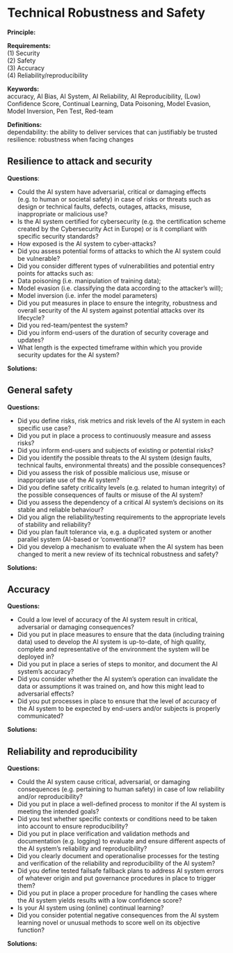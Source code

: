 # Technical Robustness and Safety

**Principle:**  

**Requirements:**\
(1) Security\
(2) Safety\
(3) Accuracy  
(4) Reliability/reproducibility

**Keywords:**\
accuracy, AI Bias, AI System, AI Reliability, AI Reproducibility, (Low) Confidence Score, Continual Learning, Data Poisoning, Model Evasion, Model Inversion, Pen Test, Red-team

**Definitions:**\
dependability: the ability to deliver services that can justifiably be trusted\
resilience: robustness when facing changes

## Resilience to attack and security

**Questions**:

-   Could the AI system have adversarial, critical or damaging effects (e.g. to human or societal safety) in case of risks or threats such as design or technical faults, defects, outages, attacks, misuse, inappropriate or malicious use?
-   Is the AI system certified for cybersecurity (e.g. the certification scheme created by the Cybersecurity Act in Europe) or is it compliant with specific security standards?
-   How exposed is the AI system to cyber-attacks?
-   Did you assess potential forms of attacks to which the AI system could be vulnerable?
-   Did you consider different types of vulnerabilities and potential entry points for attacks such as:
-   Data poisoning (i.e. manipulation of training data);
-   Model evasion (i.e. classifying the data according to the attacker's will);
-   Model inversion (i.e. infer the model parameters)
-   Did you put measures in place to ensure the integrity, robustness and overall security of the AI system against potential attacks over its lifecycle?
-   Did you red-team/pentest the system?
-   Did you inform end-users of the duration of security coverage and updates?
-   What length is the expected timeframe within which you provide security updates for the AI system?

**Solutions:**

## General safety

**Questions:**

-   Did you define risks, risk metrics and risk levels of the AI system in each specific use case?
-   Did you put in place a process to continuously measure and assess risks?
-   Did you inform end-users and subjects of existing or potential risks?
-   Did you identify the possible threats to the AI system (design faults, technical faults, environmental threats) and the possible consequences?
-   Did you assess the risk of possible malicious use, misuse or inappropriate use of the AI system?
-   Did you define safety criticality levels (e.g. related to human integrity) of the possible consequences of faults or misuse of the AI system?
-   Did you assess the dependency of a critical AI system's decisions on its stable and reliable behaviour?
-   Did you align the reliability/testing requirements to the appropriate levels of stability and reliability?
-   Did you plan fault tolerance via, e.g. a duplicated system or another parallel system (AI-based or 'conventional')?
-   Did you develop a mechanism to evaluate when the AI system has been changed to merit a new review of its technical robustness and safety?

**Solutions:**

## Accuracy

**Questions:**

-   Could a low level of accuracy of the AI system result in critical, adversarial or damaging consequences?
-   Did you put in place measures to ensure that the data (including training data) used to develop the AI system is up-to-date, of high quality, complete and representative of the environment the system will be deployed in?
-   Did you put in place a series of steps to monitor, and document the AI system's accuracy?
-   Did you consider whether the AI system's operation can invalidate the data or assumptions it was trained on, and how this might lead to adversarial effects?
-   Did you put processes in place to ensure that the level of accuracy of the AI system to be expected by end-users and/or subjects is properly communicated?

**Solutions:**

## Reliability and reproducibility

**Questions:**

-   Could the AI system cause critical, adversarial, or damaging consequences (e.g. pertaining to human safety) in case of low reliability and/or reproducibility?
-   Did you put in place a well-defined process to monitor if the AI system is meeting the intended goals?
-   Did you test whether specific contexts or conditions need to be taken into account to ensure reproducibility?
-   Did you put in place verification and validation methods and documentation (e.g. logging) to evaluate and ensure different aspects of the AI system's reliability and reproducibility?
-   Did you clearly document and operationalise processes for the testing and verification of the reliability and reproducibility of the AI system?
-   Did you define tested failsafe fallback plans to address AI system errors of whatever origin and put governance procedures in place to trigger them?
-   Did you put in place a proper procedure for handling the cases where the AI system yields results with a low confidence score?
-   Is your AI system using (online) continual learning?
-   Did you consider potential negative consequences from the AI system learning novel or unusual methods to score well on its objective function?

**Solutions:**
